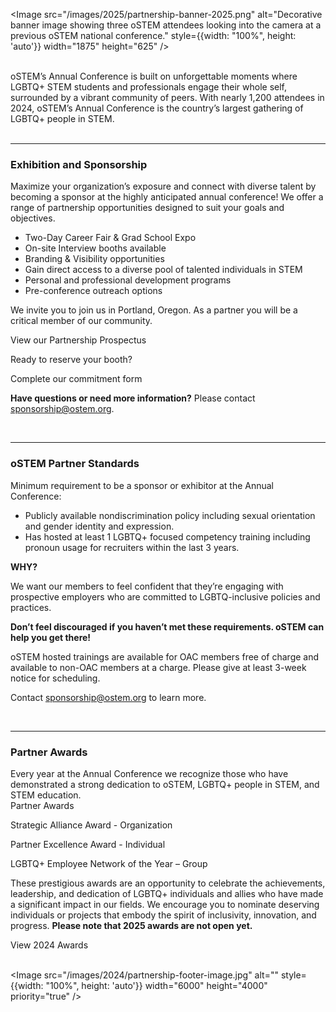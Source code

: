 
<SiteLayout title="Exhibition and Sponsorship Opportunities" accent="linen">

<Image
  src="/images/2025/partnership-banner-2025.png"
  alt="Decorative banner image showing three oSTEM attendees looking into the camera at a previous oSTEM national conference."
  style={{width: "100%", height: 'auto'}}
  width="1875"
  height="625"
/>

<br />

<div>
  oSTEM’s Annual Conference is built on unforgettable moments where LGBTQ+ STEM
  students and professionals engage their whole self, surrounded by a vibrant
  community of peers. With nearly 1,200 attendees in 2024, oSTEM’s Annual
  Conference is the country’s largest gathering of LGBTQ+ people in STEM.
</div>

<br />

---

### <div>Exhibition and Sponsorship</div>

<div>
  Maximize your organization’s exposure and connect with diverse talent by
  becoming a sponsor at the highly anticipated annual conference! We offer a
  range of partnership opportunities designed to suit your goals and objectives.

<div className="my-4">

- Two-Day Career Fair & Grad School Expo
- On-site Interview booths available
- Branding & Visibility opportunities
- Gain direct access to a diverse pool of talented individuals in STEM
- Personal and professional development programs
- Pre-conference outreach options

</div>

We invite you to join us in Portland, Oregon. As a partner you will be a critical
member of our community.

<div className="flex flex-col items-center text-xl my-4">
  <div className="pb-4">
    <CTAButton
      onClick="https://ostemfilestorage.blob.core.windows.net/publicfiles/oSTEM2025Prospectus.pdf"
      backgroundColor="bright-peach"
    >
      View our Partnership Prospectus
    </CTAButton>
  </div>
  <p className="font-bold">Ready to reserve your booth?</p>
  <div className="pt-2">
    <CTAButton
      onClick="https://form.jotform.com/250125741779158"
      backgroundColor="rasp"
    >
      Complete our commitment form
    </CTAButton>
  </div>
</div>

**Have questions or need more information?** Please contact
sponsorship@ostem.org.

</div>


<br />

---

### <div>oSTEM Partner Standards</div>

<div>
  Minimum requirement to be a sponsor or exhibitor at the Annual 
Conference:

<div className="my-4">

- Publicly available nondiscrimination policy including sexual orientation and
  gender identity and expression.
- Has hosted at least 1 LGBTQ+ focused competency training including pronoun
  usage for recruiters within the last 3 years.

</div>

**WHY?**

We want our members to feel confident that they’re engaging with prospective
employers who are committed to LGBTQ-inclusive policies and practices.

**Don’t feel discouraged if you haven’t met these requirements. oSTEM can help
you get there!**

oSTEM hosted trainings are available for OAC members free of charge and
available to non-OAC members at a charge. Please give at least 3-week notice for
scheduling.

Contact sponsorship@ostem.org to learn more.

<br />

</div>

---

### <div>Partner Awards</div>

<div className="mt-2">
  Every year at the Annual Conference we recognize those who have demonstrated a
  strong dedication to oSTEM, LGBTQ+ people in STEM, and STEM education.
</div>

<div className="flex flex-col items-center">

<div className="font-bold text-xl mt-2">Partner Awards</div>

Strategic Alliance Award - Organization

Partner Excellence Award - Individual

LGBTQ+ Employee Network of the Year – Group

</div>

These prestigious awards are an opportunity to celebrate the achievements,
leadership, and dedication of LGBTQ+ individuals and allies who have made a
significant impact in our fields. We encourage you to nominate deserving
individuals or projects that embody the spirit of inclusivity, innovation, and
progress. **Please note that 2025 awards are not open yet.**

<div className="mt-2 mb-8 pt-2 text-center">
  <CTAButton
    onClick="/2024/awards#sponsor-awards"
    backgroundColor="rasp"
    target="_self"
  >
    View 2024 Awards
  </CTAButton>
</div>


<br />

<Image
  src="/images/2024/partnership-footer-image.jpg"
  alt=""
  style={{width: "100%", height: 'auto'}}
  width="6000"
  height="4000"
  priority="true"
/>

</SiteLayout>
